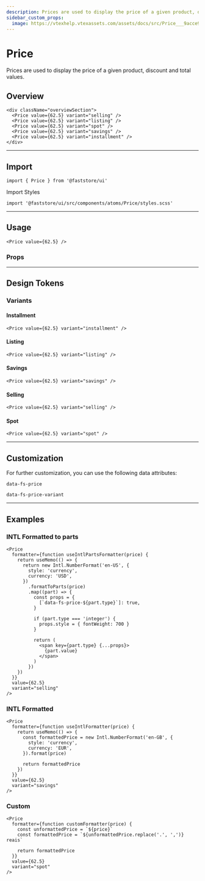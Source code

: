 ```yaml
---
description: Prices are used to display the price of a given product, discount and total values.
sidebar_custom_props:
  image: https://vtexhelp.vtexassets.com/assets/docs/src/Price___9acce93fd9399d7dcea4a3bb8b7de0c6.png
---
```



# Price

Prices are used to display the price of a given product, discount and total values.

## Overview

```tsx live
<div className="overviewSection">
  <Price value={62.5} variant="selling" />
  <Price value={62.5} variant="listing" />
  <Price value={62.5} variant="spot" />
  <Price value={62.5} variant="savings" />
  <Price value={62.5} variant="installment" />
</div>
```

---

## Import

```tsx
import { Price } from '@faststore/ui'
```

Import Styles

```tsx
import '@faststore/ui/src/components/atoms/Price/styles.scss'
```

---

## Usage

```tsx live
<Price value={62.5} />
```

### Props

<PropsSection name="Price" />

---

## Design Tokens

<TokenTable>
  <TokenRow
    token="--fs-price-listing-color"
    value="var(--fs-color-text-light)"
    isColor
  />
  <TokenRow token="--fs-price-listing-text-decoration" value="line-through" />
  <TokenDivider />
  <TokenRow token="--fs-price-spot-margin-left" value="var(--fs-spacing-1)" />
  <TokenRow
    token="--fs-price-spot-font-weight"
    value="var(--fs-text-weight-bold)"
  />
</TokenTable>

### Variants

#### Installment

```tsx live
<Price value={62.5} variant="installment" />
```

#### Listing

```tsx live
<Price value={62.5} variant="listing" />
```

#### Savings

```tsx live
<Price value={62.5} variant="savings" />
```

#### Selling

```tsx live
<Price value={62.5} variant="selling" />
```

#### Spot

```tsx live
<Price value={62.5} variant="spot" />
```

---

## Customization

For further customization, you can use the following data attributes:

`data-fs-price`

`data-fs-price-variant`

---

## Examples

### INTL Formatted to parts

```tsx live
<Price
  formatter={function useIntlPartsFormatter(price) {
    return useMemo(() => {
      return new Intl.NumberFormat('en-US', {
        style: 'currency',
        currency: 'USD',
      })
        .formatToParts(price)
        .map((part) => {
          const props = {
            [`data-fs-price-${part.type}`]: true,
          }

          if (part.type === 'integer') {
            props.style = { fontWeight: 700 }
          }

          return (
            <span key={part.type} {...props}>
              {part.value}
            </span>
          )
        })
    })
  }}
  value={62.5}
  variant="selling"
/>
```

### INTL Formatted

```tsx live
<Price
  formatter={function useIntlFormatter(price) {
    return useMemo(() => {
      const formattedPrice = new Intl.NumberFormat('en-GB', {
        style: 'currency',
        currency: 'EUR',
      }).format(price)

      return formattedPrice
    })
  }}
  value={62.5}
  variant="savings"
/>
```

### Custom

```tsx live
<Price
  formatter={function customFormatter(price) {
    const unformattedPrice = `${price}`
    const formattedPrice = `${unformattedPrice.replace('.', ',')} reais`

    return formattedPrice
  }}
  value={62.5}
  variant="spot"
/>
```

